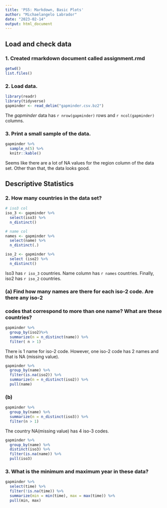 ```yaml
---
title: 'PS5: Markdown, Basic Plots'
author: "Michaelangelo Labrador"
date: "2023-02-14"
output: html_document
---
```


## Load and check data

### 1. Created rmarkdown document called assignment.rmd
```r
getwd()
list.files()
```

### 2. Load data.

```r
library(readr)
library(tidyverse)
gapminder <- read_delim("gapminder.csv.bz2")
```

The _gapminder_ data has `r nrow(gapminder)` rows and `r ncol(gapminder)` 
columns. 

### 3. Print a small sample of the data. 

```r
gapminder %>% 
  sample_n(5) %>% 
  knitr::kable()
```

Seems like there are a lot of NA values for the region column of the data set. 
Other than that, the data looks good. 

## Descriptive Statistics

### 2. How many countries in the data set?

```r
# iso3 col
iso_3 <- gapminder %>% 
  select(iso3) %>% 
  n_distinct()
```

```r
# name col
names <- gapminder %>% 
  select(name) %>% 
  n_distinct(.)
```
```r
iso_2 <- gapminder %>% 
  select (iso2) %>% 
  n_distinct()
```

Iso3 has `r iso_3` countries. Name column has `r names` countries. Finally, 
iso2 has `r iso_2` countries. 

### (a) Find how many names are there for each iso-2 code. Are there any iso-2 
### codes that correspond to more than one name? What are these countries?

```r
gapminder %>% 
  group_by(iso2)%>% 
  summarize(n = n_distinct(name)) %>% 
  filter( n > 1)
```  
There is 1 name for iso-2 code. However, one iso-2 code has 2 names and that is
NA (missing value).
```r

gapminder %>% 
  group_by(name) %>% 
  filter(is.na(iso2)) %>% 
  summarize(n = n_distinct(iso2)) %>% 
  pull(name)

```

### (b)
```r
gapminder %>% 
  group_by(name) %>%
  summarize(n = n_distinct(iso3)) %>% 
  filter(n > 1)
```  
The country NA(missing value) has 4 iso-3 codes.
```r
gapminder %>% 
  group_by(name) %>% 
  distinct(iso3) %>% 
  filter(is.na(name)) %>% 
  pull(iso3)
```  

### 3. What is the minimum and maximum year in these data?
```r
gapminder %>% 
  select(time) %>% 
  filter(!is.na(time)) %>% 
  summarize(min = min(time), max = max(time)) %>% 
  pull(min, max)
```




